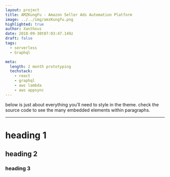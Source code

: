 ```yaml
---
layout: project
title: AMZKungFu - Amazon Seller Ads Automation Platform
image: ../../img/amzKungfu.png
highlighted: true
author: Xanthous
date: 2018-09-30t07:03:47.149z
draft: false
tags:
  - serverless
  - Graphql

meta:
  length: 2 month prototyping
  techstack:
    - react
    - graphql
    - aws lambda
    - aws appsync
---
```


below is just about everything you’ll need to style in the theme. check the source code to see the many embedded elements within paragraphs.

---

# heading 1

## heading 2

### heading 3
